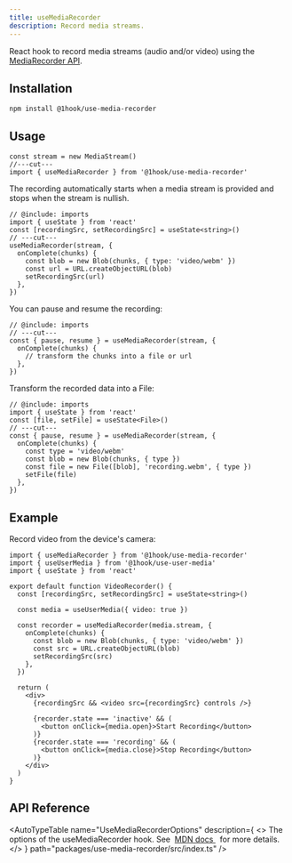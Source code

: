 ```yaml
---
title: useMediaRecorder
description: Record media streams.
---
```


React hook to record media streams (audio and/or video) using the [MediaRecorder API](https://developer.mozilla.org/en-US/docs/Web/API/MediaRecorder).

## Installation

```package-install
npm install @1hook/use-media-recorder
```

## Usage

```tsx twoslash include imports
const stream = new MediaStream()
//---cut---
import { useMediaRecorder } from '@1hook/use-media-recorder'
```

The recording automatically starts when a media stream is provided and stops when the stream is nullish.

```tsx twoslash
// @include: imports
import { useState } from 'react'
const [recordingSrc, setRecordingSrc] = useState<string>()
// ---cut---
useMediaRecorder(stream, {
  onComplete(chunks) {
    const blob = new Blob(chunks, { type: 'video/webm' })
    const url = URL.createObjectURL(blob)
    setRecordingSrc(url)
  },
})
```

You can pause and resume the recording:

```tsx twoslash
// @include: imports
// ---cut---
const { pause, resume } = useMediaRecorder(stream, {
  onComplete(chunks) {
    // transform the chunks into a file or url
  },
})
```

Transform the recorded data into a File:

```tsx twoslash
// @include: imports
import { useState } from 'react'
const [file, setFile] = useState<File>()
// ---cut---
const { pause, resume } = useMediaRecorder(stream, {
  onComplete(chunks) {
    const type = 'video/webm'
    const blob = new Blob(chunks, { type })
    const file = new File([blob], 'recording.webm', { type })
    setFile(file)
  },
})
```

## Example

Record video from the device's camera:

```tsx twoslash include imports
import { useMediaRecorder } from '@1hook/use-media-recorder'
import { useUserMedia } from '@1hook/use-user-media'
import { useState } from 'react'

export default function VideoRecorder() {
  const [recordingSrc, setRecordingSrc] = useState<string>()

  const media = useUserMedia({ video: true })

  const recorder = useMediaRecorder(media.stream, {
    onComplete(chunks) {
      const blob = new Blob(chunks, { type: 'video/webm' })
      const src = URL.createObjectURL(blob)
      setRecordingSrc(src)
    },
  })

  return (
    <div>
      {recordingSrc && <video src={recordingSrc} controls />}

      {recorder.state === 'inactive' && (
        <button onClick={media.open}>Start Recording</button>
      )}
      {recorder.state === 'recording' && (
        <button onClick={media.close}>Stop Recording</button>
      )}
    </div>
  )
}
```

## API Reference

<AutoTypeTable
  name="UseMediaRecorderOptions"
  description={
    <>
      The options of the useMediaRecorder hook. See&nbsp;
      <a href="https://developer.mozilla.org/en-US/docs/Web/API/MediaRecorder/MediaRecorder#options">
        MDN docs
      </a>
      &nbsp; for more details.
    </>
  }
  path="packages/use-media-recorder/src/index.ts"
/>

<AutoTypeTable
  name="UseMediaRecorderReturn"
  description="The return value of the useMediaRecorder hook."
  path="packages/use-media-recorder/src/index.ts"
/>
